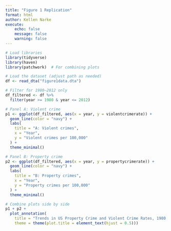 ```yaml
---
title: "Figure 1 Replication"
format: html
author: Kellen Narke
execute:
    echo: false
    message: false
    warning: false
---
```


```r
# Load libraries
library(tidyverse)
library(haven)
library(patchwork)  # For combining plots
```

```r
# Load the dataset (adjust path as needed)
df <- read_dta("figure1data.dta")
```

```r
# Filter for 1980–2012 only
df_filtered <- df %>% 
  filter(year >= 1980 & year <= 2012)
```

```r
# Panel A: Violent crime
p1 <- ggplot(df_filtered, aes(x = year, y = violentcrimerate)) +
  geom_line(color = "navy") +
  labs(
    title = "A: Violent crimes",
    x = "Year",
    y = "Violent crimes per 100,000"
  ) +
  theme_minimal()
```

```r
# Panel B: Property crime
p2 <- ggplot(df_filtered, aes(x = year, y = propertycrimerate)) +
  geom_line(color = "navy") +
  labs(
    title = "B: Property crimes",
    x = "Year",
    y = "Property crimes per 100,000"
  ) +
  theme_minimal()
```
```r
# Combine plots side by side
p1 + p2 + 
  plot_annotation(
    title = "Trends in US Property Crime and Violent Crime Rates, 1980 through 2012 (per 100,000)",
    theme = theme(plot.title = element_text(hjust = 0.5)))
```